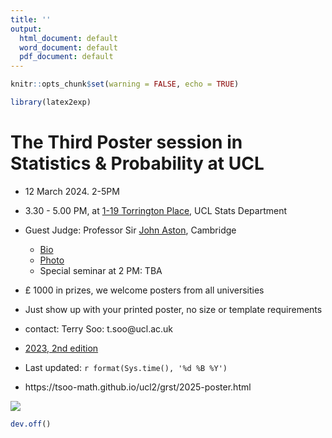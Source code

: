 ```yaml
---
title: ''
output:
  html_document: default
  word_document: default
  pdf_document: default
---
```


\pagenumbering{gobble}


```r
knitr::opts_chunk$set(warning = FALSE, echo = TRUE)
```

```r
library(latex2exp)
```


# The Third Poster session in Statistics & Probability at UCL




* 12 March 2024. 2-5PM

*   3.30 - 5.00 PM, at [1-19 Torrington Place](https://www.ucl.ac.uk/maps/1-19-torrington-place),  UCL Stats Department 

* Guest Judge:  Professor Sir [John Aston](https://www.statslab.cam.ac.uk/~jada2/), Cambridge
  * [Bio](https://tsoo-math.github.io/ucl2/grst/2024JABiography.pdf)
  * [Photo](https://tsoo-math.github.io/ucl2/grst/JohnAston-pic.jpg)
  * Special seminar at 2 PM: TBA
  
* £ 1000 in prizes, we welcome posters from all universities 
  
*  Just show up with your printed poster, no size or template requirements

* contact: Terry Soo: t.soo@ucl.ac.uk



* [2023, 2nd edition](https://tsoo-math.github.io/ucl2/grst/2023-poster.html)

*  Last updated: `r format(Sys.time(), '%d %B %Y')`

* https://tsoo-math.github.io/ucl2/grst/2025-poster.html

![](.\qr-code2025.png)

```r
dev.off()
```




